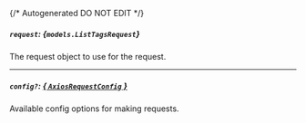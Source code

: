 {/* Autogenerated DO NOT EDIT  */}

##### `request`: *{`models.ListTagsRequest`}*
The request object to use for the request.
<Collapsible openLabel={Labels.showProperties} closeLabel={Labels.hideProperties}>
    <ListTagsRequest/>
</Collapsible>

---
##### `config?`: [*{ `AxiosRequestConfig` }*](https://axios-http.com/docs/req_config)
Available config options for making requests.



